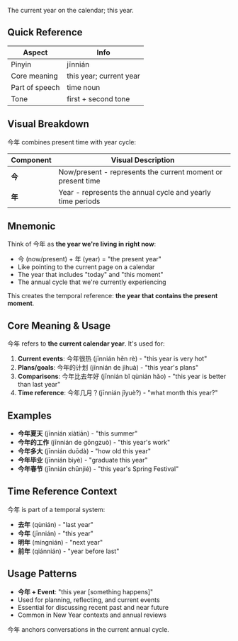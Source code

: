 The current year on the calendar; this year.

## Quick Reference

| Aspect         | Info                    |
| -------------- | ----------------------- |
| Pinyin         | jīnnián                 |
| Core meaning   | this year; current year |
| Part of speech | time noun               |
| Tone           | first + second tone     |

## Visual Breakdown

今年 combines present time with year cycle:

| Component | Visual Description                                          |
| --------- | ----------------------------------------------------------- |
| **今**    | Now/present - represents the current moment or present time |
| **年**    | Year - represents the annual cycle and yearly time periods  |

## Mnemonic

Think of 今年 as **the year we're living in right now**:

- 今 (now/present) + 年 (year) = "the present year"
- Like pointing to the current page on a calendar
- The year that includes "today" and "this moment"
- The annual cycle that we're currently experiencing

This creates the temporal reference: **the year that contains the present moment**.

## Core Meaning & Usage

今年 refers to **the current calendar year**. It's used for:

1. **Current events**: 今年很热 (jīnnián hěn rè) - "this year is very hot"
2. **Plans/goals**: 今年的计划 (jīnnián de jìhuà) - "this year's plans"
3. **Comparisons**: 今年比去年好 (jīnnián bǐ qùnián hǎo) - "this year is better than last year"
4. **Time reference**: 今年几月？(jīnnián jǐyuè?) - "what month this year?"

## Examples

- **今年夏天** (jīnnián xiàtiān) - "this summer"
- **今年的工作** (jīnnián de gōngzuò) - "this year's work"
- **今年多大** (jīnnián duōdà) - "how old this year"
- **今年毕业** (jīnnián bìyè) - "graduate this year"
- **今年春节** (jīnnián chūnjié) - "this year's Spring Festival"

## Time Reference Context

今年 is part of a temporal system:

- **去年** (qùnián) - "last year"
- **今年** (jīnnián) - "this year"
- **明年** (míngnián) - "next year"
- **前年** (qiánnián) - "year before last"

## Usage Patterns

- **今年 + Event**: "this year [something happens]"
- Used for planning, reflecting, and current events
- Essential for discussing recent past and near future
- Common in New Year contexts and annual reviews

今年 anchors conversations in the current annual cycle.
